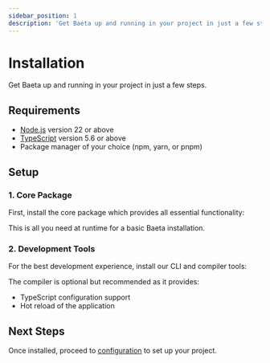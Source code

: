 ```yaml
---
sidebar_position: 1
description: 'Get Baeta up and running in your project in just a few steps'
---
```


# Installation
Get Baeta up and running in your project in just a few steps.

## Requirements

- [Node.js](https://nodejs.org) version 22 or above
- [TypeScript](https://www.typescriptlang.org) version 5.6 or above
- Package manager of your choice (npm, yarn, or pnpm)

## Setup

### 1. Core Package
First, install the core package which provides all essential functionality:


<PackageManagerAdd package="@baeta/core" />

This is all you need at runtime for a basic Baeta installation.

### 2. Development Tools

For the best development experience, install our CLI and compiler tools:

<PackageManagerAdd dev={true} package="@baeta/cli @baeta/compiler" />

The compiler is optional but recommended as it provides:
- TypeScript configuration support
- Hot reload of the application

## Next Steps

Once installed, proceed to [configuration](./configuration) to set up your project.